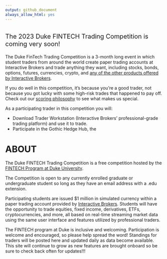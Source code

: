 ```yaml
---
output: github_document
always_allow_html: yes
---
```

```r

```

<p style = "font-size:20px;">The 2023 Duke FINTECH Trading Competition is coming
very soon!</p>

The Duke FinTech Trading Competition is a 3-month long event in which student
traders from around the world create paper trading accounts at Interactive 
Brokers and trade anything they want, including stocks, bonds, options, futures,
currencies, crypto, and [any of the other products offered by Interactive 
Brokers](https://www.interactivebrokers.com/en/trading/products-invest-prod.php).

If you do well in this competition, it's because you're a good trader, not 
because you got lucky with some high-risk trades that happened to pay off. Check 
out our [scoring philosophy](https://gothic-hedge-society.github.io/fintech.trading.competition/articles/Scoring.html) to see what makes us special. 

As a participating trader in this competition you will:

  - Download Trader Workstation (Interactive Brokers' professional-grade trading
    platform) and use it to trade. 
  - Participate in the Gothic Hedge Hub, the 

# ABOUT
The Duke FINTECH Trading Competition is a free competition hosted by the [FINTECH Program at Duke University](https://fintech.meng.duke.edu/).

The Competition is open to any currently enrolled graduate or undergraduate
student so long as they have an email address with a .edu extension. 

Participating students are issued $1 million in simulated currency within a
paper trading account provided by [Interactive Brokers](https://www.interactivebrokers.com/en/index.php?f=1338&gclid=CjwKCAjw6fCCBhBNEiwAem5SO84OkMDwq8mlx6lCjOmAmCNDUaLbhxtQuFSUlozy6iLEZtmsve2w-hoCQ9sQAvD_BwE).
Students will have the opportunity to trade equities, fixed income, derivatives,
ETFs, cryptocurrencies, and more, all based on real-time streaming market data
using the same user interface and features utilized by professional traders.

The FINTECH program at Duke is inclusive and welcoming. Participation is welcome
and encouraged, so please help spread the word! Standings for traders will be posted here and updated daily as data become available. This site will continue to grow as 
new features are brought onboard so be sure to check back often for updates!!!
